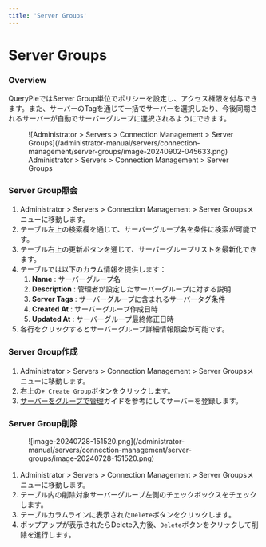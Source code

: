 ```yaml
---
title: 'Server Groups'
---
```


# Server Groups

### Overview

QueryPieではServer Group単位でポリシーを設定し、アクセス権限を付与できます。また、サーバーのTagを通じて一括でサーバーを選択したり、今後同期されるサーバーが自動でサーバーグループに選択されるようにできます。

<figure data-layout="center" data-align="center">
![Administrator &gt; Servers &gt; Connection Management &gt; Server Groups](/administrator-manual/servers/connection-management/server-groups/image-20240902-045633.png)
<figcaption>
Administrator &gt; Servers &gt; Connection Management &gt; Server Groups
</figcaption>
</figure>

### Server Group照会

1. Administrator &gt; Servers &gt; Connection Management &gt; Server Groupsメニューに移動します。
2. テーブル左上の検索欄を通じて、サーバーグループ名を条件に検索が可能です。
3. テーブル右上の更新ボタンを通じて、サーバーグループリストを最新化できます。
4. テーブルでは以下のカラム情報を提供します：
    1.  **Name**  : サーバーグループ名
    2.  **Description**  : 管理者が設定したサーバーグループに対する説明
    3.  **Server Tags**  : サーバーグループに含まれるサーバータグ条件
    4.  **Created At**  : サーバーグループ作成日時
    5.  **Updated At** : サーバーグループ最終修正日時
5. 各行をクリックするとサーバーグループ詳細情報照会が可能です。


### Server Group作成

1. Administrator &gt; Servers &gt; Connection Management &gt; Server Groupsメニューに移動します。
2. 右上の`+ Create Group`ボタンをクリックします。
3. [サーバーをグループで管理](server-groups/managing-servers-as-groups)ガイドを参考にしてサーバーを登録します。


### Server Group削除

<figure data-layout="center" data-align="center">
![image-20240728-151520.png](/administrator-manual/servers/connection-management/server-groups/image-20240728-151520.png)
</figure>

1. Administrator &gt; Servers &gt; Connection Management &gt; Server Groupsメニューに移動します。
2. テーブル内の削除対象サーバーグループ左側のチェックボックスをチェックします。
3. テーブルカラムラインに表示された`Delete`ボタンをクリックします。
4. ポップアップが表示されたらDelete入力後、`Delete`ボタンをクリックして削除を進行します。
